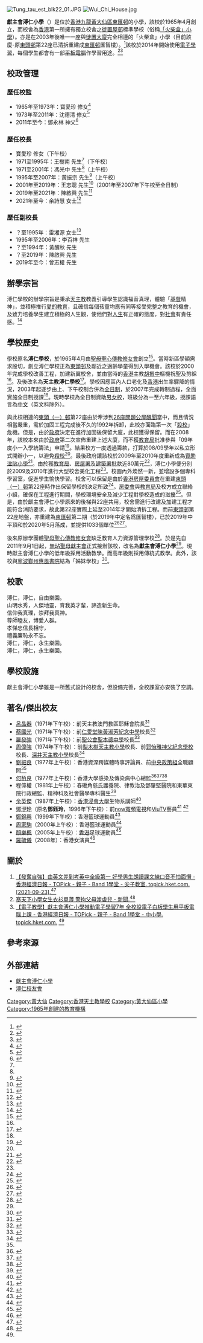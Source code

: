 {{Infobox School
| name = 獻主會溥仁小學
| other_name = Po Yan Oblate Primary School
| image = [[File:Schoollogo(168x200).jpg|160px]]<br>獻主會溥仁小學校徽<br>[[File:Po_Yan_Oblate_Primary_School_(blue_sky).jpg|280px]]<br>獻主會溥仁小學校舍外觀
| established = 1965
| type = 政府資助
| religion = 天主教
| affiliation = 無玷聖母獻主會
| free_label = 教學語言
| free_text = 中文（英文科除外）
| free_label2 = 授課時間
| free_text2 = 全日制
| free_label3 = 學生性別
| free_text3 = 男女
| president = 鄧永林神父
| principal = 余詩慧女士
| vice_principal = 曾志權先生
| district = 黃大仙區
| address = 九龍[[樂善道|樂善道]]15號（[[東頭邨#東匯邨|東匯邨]]匯智樓南面）
| tel = 2382 3474
| fax = 2383 4403
| mail = poyan@eservices.hkedcity.net
| website = http://www.poyan.edu.hk/
}}
[[File:Tung_tau_est_blk22_01.JPG|thumb]]
[[File:Wui_Chi_House.jpg|thumb]]

'''獻主會溥仁小學'''（{{lang-en|Po Yan Oblate Primary School}}）是位於[[香港|香港]][[九龍|九龍]][[黃大仙區|黃大仙區]][[東頭邨#東匯邨|東匯邨]]的小學，該校於1965年4月創立，而校舍為[[香港|香港]]第一所擁有獨立校舍之[[徙置屋邨|徙置屋邨]]標準學校（俗稱[[「火柴盒」小學|「火柴盒」小學]]）。亦是在2003年後唯一一座與[[徙置區|徙置大廈]]完全相連的「火柴盒」小學（目前該廈-原[[東頭邨|東頭邨]]第22座已清拆重建成[[東頭邨#東匯邨|東匯邨]]匯智樓）。<ref>{{cite book |author1=香港高齡教育工作者聯誼會有限公司 |title=教育首腦話當年 |date=2017 |publisher=香港教育圖書公司 |page=25 |quote= |url=https://books.google.com.hk/books?id=XZxaDwAAQBAJ&pg=PT42&lpg=PT42&dq=%E7%8D%BB%E4%B8%BB%E6%9C%83%E6%BA%A5%E4%BB%81%E5%B0%8F%E5%AD%B8&source=bl&ots=OeCG0dGMnr&sig=ACfU3U0q2oG9ArxlmlryFuX--Hbc3x6mDQ&hl=zh-TW&sa=X&ved=2ahUKEwieyeed-IHkAhXaMN4KHekoDVs4PBDoATAIegQICBAB#v=onepage&q=%E7%8D%BB%E4%B8%BB%E6%9C%83%E6%BA%A5%E4%BB%81%E5%B0%8F%E5%AD%B8&f=false}}</ref>該校於2014年開始使用[[數碼學習|電子學習]]，每個學生都會有一部[[平板電腦|平板電腦]]作學習用途。<ref>{{Cite web|title=電子學習 獻主會溥仁小學|url=https://sites.google.com/poyan.edu.hk/elearning/home|accessdate=2021-04-12|work=sites.google.com|language=zh-CN}}</ref><ref name="#1">{{Cite web|title=【電子教學】獻主會溥仁小學推動電子學習7年 全校設電子白板學生用平板電腦上課 - 香港經濟日報 - TOPick - 親子 - Band 1學堂 - 中小學|url=https://topick.hket.com/article/2949672|access-date=2021-09-23|work=topick.hket.com}}</ref>

==校政管理==
===歷任校監===
* 1965年至1973年：寶愛珍 修女<ref>{{cite web |url=http://www.poyan.edu.hk/master/109.htm |title=校長隨筆 (109) |last= |first= |date=2019-02-05|website= |publisher=獻主會溥仁小學 |access-date=2019-08-14|quote= |archive-url=https://web.archive.org/web/20190814104250/http://www.poyan.edu.hk/master/109.htm |archive-date=2019-08-14 |dead-url=yes }}</ref>
* 1973年至2011年：沈德清 修女<ref name="溥仁學校創校 四十五周年">{{cite news | title=溥仁學校創校 四十五周年 | url=https://sites.google.com/poyan.edu.hk/201008/home | format= | publisher=東方日報 | date=2010 | accessdate=2019-08-14|quote= }}</ref>
* 2011年至今：鄧永林 神父<ref>{{cite web |url=http://www.poyan.edu.hk/master/master92.htm |title=校長隨筆 (92) |last= |first= |date=2017-05-31|website= |publisher=獻主會溥仁小學 |access-date=2019-08-14|quote= |archive-url=https://web.archive.org/web/20190814104258/http://www.poyan.edu.hk/master/master92.htm |archive-date=2019-08-14 |dead-url=yes }}</ref>

===歷任校長===
* 寶愛珍 修女（下午校）
* 1971至1995年：王樹南 先生<ref name="溥仁學校創校 四十五周年" />（下午校）
* 1971至2001年：馮光中 先生<ref name="溥仁學校創校 四十五周年" />（上午校）
* 1995年至2007年：黃振宗 先生<ref>{{cite news | title=溥仁學校創校43年接停辦通知 | url=https://hk.epochtimes.com/news/2008-06-25/%E6%BA%A5%E4%BB%81%E5%AD%B8%E6%A0%A1%E5%89%B5%E6%A0%A143%E5%B9%B4%E6%8E%A5%E5%81%9C%E8%BE%A6%E9%80%9A%E7%9F%A5-52248508 | format= | publisher=大紀元 | date=2008-06-25 | accessdate=2019-08-14 | quote= | archive-date=2019-08-14 | archive-url=https://web.archive.org/web/20190814091334/http://hk.epochtimes.com/news/2008-06-25/%E6%BA%A5%E4%BB%81%E5%AD%B8%E6%A0%A1%E5%89%B5%E6%A0%A143%E5%B9%B4%E6%8E%A5%E5%81%9C%E8%BE%A6%E9%80%9A%E7%9F%A5-52248508 | dead-url=no }}</ref>（上午校）
* 2001年至2019年：王志聰 先生<ref>{{Cite web|title=校長隨筆 獻主會溥仁小學|url=http://archive.fo/pISvT|access-date=2021-11-26|date=2019-08-14|work=archive.fo}}</ref>（2001年至2007年下午校至全日制）
* 2019年至2021年：陳啟興 先生<ref>{{cite web|title=校長隨筆 (113)|url=https://www.poyan.edu.hk/CustomPage/paragraphGroup.aspx?ct=customPage&webPageId=4&pageId=230&cpmId=130|access-date=2019-08-14|date=2015-07-01|last=|first=|website=|publisher=獻主會溥仁小學|quote=|archive-date=2021-11-26|archive-url=https://web.archive.org/web/20211126082132/https://www.poyan.edu.hk/CustomPage/paragraphGroup.aspx?ct=customPage&webPageId=4&pageId=230&cpmId=130|dead-url=no}}</ref>
*2021年至今：余詩慧 女士<ref>{{Cite web|title=校長心聲 2021-22|url=https://poyan.edu.hk/CP/pG/122/457/31|access-date=2021-11-26|work=poyan.edu.hk|archive-date=2021-11-26|archive-url=https://web.archive.org/web/20211126081130/https://poyan.edu.hk/CP/pG/122/457/31|dead-url=no}}</ref>

===歷任副校長===
* ？至1995年：雷湘源 女士<ref>{{cite web |url=http://www.poyan.edu.hk/master/master73.htm |title=校長隨筆 (73) |last= |first= |date=2015-07-01|website= |publisher=獻主會溥仁小學 |access-date=2019-08-14|quote= |archive-url=https://web.archive.org/web/20190814093314/http://www.poyan.edu.hk/master/master73.htm |archive-date=2019-08-14 |dead-url=yes }}</ref>
* 1995年至2006年：李百祥 先生
* ？至1994年：黃醒秋 先生
* ？至2019年：陳啟興 先生
* 2019年至今：曾志權 先生

==辦學宗旨==
溥仁學校的辦學宗旨是秉承[[天主教|天主教]]教義引導學生認識福音真理，體驗「[[基督|基督]]精神」，並積極推行[[愛的教育_(教育哲學)|愛的教育]]，且確信每個孩童均應有同等接受完整之教育的機會，及致力培養學生建立積極的人生觀，使他們對[[人生|人生]]有正確的態度，對[[社会|社會]]有責任感。<ref>{{cite web |url=http://www.poyan.edu.hk/aim.htm |title=辦學宗旨 |last= |first= |date= |website= |publisher=獻主會溥仁小學 |access-date=2019-08-14|quote= |archive-url=https://web.archive.org/web/20190505024322/http://www.poyan.edu.hk/aim.htm |archive-date=2019-05-05 |dead-url=yes }}</ref>

==學校歷史==
學校原名'''溥仁學校'''，於1965年4月由[[聖母聖心傳教修女會|聖母聖心傳教修女會]]創立<ref name="獻主會溥仁小學金禧彌撒">{{cite news | title=獻主會溥仁小學金禧彌撒 | url=http://kkp.org.hk/node/8668 | format= | publisher=公教報第3730期 | date=2015-08-14 | accessdate=2019-08-14 | quote= | archive-date=2021-07-18 | archive-url=https://web.archive.org/web/20210718081311/https://kkp.org.hk/node/8668 | dead-url=no }}</ref>。當時新區學額需求殷切，創立溥仁學校正為[[東頭邨|東頭邨]]及鄰近之適齡學童得到入學機會。該校於2000年完成學校改善工程，加建新翼校舍，並由當時的[[香港|香港]]主教[[胡振中|胡振中]]樞機祝聖及剪綵<ref name="學校歷史" />。及後改名為'''天主教溥仁學校'''<ref name="學校歷史">{{cite web |url=http://www.poyan.edu.hk/school_info.htm |title=學校歷史 |last= |first= |date= |website= |publisher=獻主會溥仁小學 |access-date=2019-08-14|quote= |archive-url=https://web.archive.org/web/20190605075101/http://www.poyan.edu.hk/school_info.htm |archive-date=2019-06-05 |dead-url=yes }}</ref>。學校因應區內人口老化及[[香港|香港]]出生率驟降的情況，2003年起逐步由上、下午校制合併為[[全日制學校|全日制]]，於2007年完成轉制過程，全面實施全日制授課<ref name="學校歷史" />。現時學校為全日制資助[[混合性別教育|男女校]]，班級分為一至六年級，授課語言為[[汉语|中文]]（英文科除外）。

與此校相連的[[東頭邨|東頭（一）邨]]第22座由於牽涉到[[26座問題公屋醜聞|26座問題公屋醜聞]]當中，而且情況相當嚴重，需於加固工程完成後不久的1992年拆卸，此校亦面臨第一次「[[废校|殺校]]」危機。但是，由於[[香港特別行政區政府|政府]]決定在進行加固後保留大廈，此校獲得保留。而在2008年，該校本來由於[[香港特別行政區政府|政府]]第二次宣佈重建上述大廈，而不獲[[教育局_(香港)|教育局]]批准參與「09年度小一入學統籌法」申請<ref name="溥仁學校擬辦私營小一">{{cite news | title=溥仁學校擬辦私營小一 | url=http://archive.fo/AFZT6#selection-645.0-645.10 | format= | publisher=香港文匯報 | date=2008-07-03| accessdate=2019-08-14|quote= }}</ref>。結果校方一度透過籌款，打算於08/09學年以私立形式開辦小一，以避免[[废校|殺校]]<ref name="溥仁學校擬辦私營小一" />。最後政府讓該校於2009年至2010年度重新成為[[資助小學|資助津貼小學]]<ref name="逆轉力—兩所學校掙扎求存的真實故事">{{cite book |author1=吳偉強 |title=逆轉力—兩所學校掙扎求存的真實故事 |date=2018 |publisher=香港城市大學出版社 |page=123、124 |quote=|url=https://books.google.com.hk/books?id=jWhmDwAAQBAJ&pg=PA125&lpg=PA125&dq=%E6%BA%A5%E4%BB%81%E5%AD%B8%E6%A0%A1&source=bl&ots=SUs6TH3J69&sig=ACfU3U0R3THcuoSKj1ZYEOm8UvJkS0CJVg&hl=zh-TW&sa=X&ved=2ahUKEwiHx4rc-oHkAhXTdd4KHVrCDTg4HhDoATASegQICRAB#v=onepage&q=%E6%BA%A5%E4%BB%81%E5%AD%B8%E6%A0%A1&f=false}}</ref>。由於獲[[教育局_(香港)|教育局]]、[[房屋署|房屋署]]及[[建築署|建築署]]批款近80萬元<ref>{{cite web |url=http://www.poyan.edu.hk/master/master11.htm |title=校長隨筆 (11) |last= |first= |date=2009-06-30|website= |publisher=獻主會溥仁小學 |access-date=2019-08-14|quote= |archive-url=https://web.archive.org/web/20190814122113/http://www.poyan.edu.hk/master/master11.htm |archive-date=2019-08-14 |dead-url=yes }}</ref>，溥仁小學便分別於2009及2010年進行大型校舍美化工程<ref name="逆轉力—兩所學校掙扎求存的真實故事" />。校園內外煥然一新，並增設多個專科學習室，促進學生愉快學習。校舍可以保留是由於[[香港房屋委員會|香港房屋委員會]]在重建[[東頭邨|東頭（一）邨]]第22座時作出保留學校的決定所致<ref>{{cite web |url=https://www.legco.gov.hk/yr08-09/chinese/panels/hg/papers/hg0417cb1-1336-2-c.pdf |title=清拆東頭(一)邨第22座 執行安排 |last= |first= |date=2008 |website= |publisher=香港房屋委員會 |access-date=2019-08-14 |quote= |archive-date=2019-10-31 |archive-url=https://web.archive.org/web/20191031041945/https://www.legco.gov.hk/yr08-09/chinese/panels/hg/papers/hg0417cb1-1336-2-c.pdf |dead-url=no }}</ref>。[[房委會|房委會]]與[[教育局_(香港)|教育局]]及校方成立聯絡小組，確保在工程進行期間，學校環境安全及減少工程對學校造成的滋擾<ref>{{cite web |url=http://www.legco.gov.hk/yr07-08/chinese/panels/hg/papers/hg0204cb1-712-3-c.pdf |title=有關東頭邨第二十二座及福來邨的全面結構勘察計劃報告及未來路向 |work=香港立法會房屋事務委員會CB(1)712/07-08(03)號文件 |date=2008年1月 |language=zh-hant |access-date=2020-07-21 |archive-date=2020-12-02 |archive-url=https://web.archive.org/web/20201202011011/https://www.legco.gov.hk/yr07-08/chinese/panels/hg/papers/hg0204cb1-712-3-c.pdf |dead-url=no }}</ref>。但是，由於獻主會溥仁小學原來的後梯與22座共用，校舍需進行改建及加建工程才能符合消防要求，故此第22座實際上延至2014年才開始清拆工程。而前[[東頭邨|東頭邨]]第22座地盤，亦重建為[[東匯邨|東匯邨]]第二期（於2019年中定名爲匯智樓），已於2019年中平頂和於2020年5月落成，並提供1033個單位<ref>{{cite web |url=https://www.news.gov.hk/chi/2019/12/20191210/20191210_143808_981.html |title=﻿房委會公布公屋新大廈租金水平 |publisher=香港政府新聞網 |date=2019年12月10日 |access-date=2020年7月21日 |archive-date=2020年7月22日 |archive-url=https://web.archive.org/web/20200722041825/https://www.news.gov.hk/chi/2019/12/20191210/20191210_143808_981.html |dead-url=no }}{{zh-hant}}</ref><ref name="5幢明年落成公屋單位">{{Cite web|title=5幢明年落成公屋單位 逾36%月租2500元以下|url=https://www2.hkej.com/instantnews/current/article/2326075/5%E5%B9%A2%E6%98%8E%E5%B9%B4%E8%90%BD%E6%88%90%E5%85%AC%E5%B1%8B%E5%96%AE%E4%BD%8D+%E9%80%BE36+%E6%9C%88%E7%A7%9F2500%E5%85%83%E4%BB%A5%E4%B8%8B|date=2019年12月10日|work=信報財經新聞|access-date=2020年7月21日|archive-date=2020年6月22日|archive-url=https://web.archive.org/web/20200622081945/https://www2.hkej.com/instantnews/current/article/2326075/5%E5%B9%A2%E6%98%8E%E5%B9%B4%E8%90%BD%E6%88%90%E5%85%AC%E5%B1%8B%E5%96%AE%E4%BD%8D+%E9%80%BE36+%E6%9C%88%E7%A7%9F2500%E5%85%83%E4%BB%A5%E4%B8%8B|dead-url=no}}</ref>。

後來原辦學團體[[聖母聖心傳教修女會|聖母聖心傳教修女會]]缺乏教育人力資源管理學校<ref>{{cite news | title=溥仁擬改名「溥仁獻主會小學」 | url=http://std.stheadline.com/daily/article/detail/575391/%E6%97%A5%E5%A0%B1 | format= | publisher=星島日報 | date=2010-10-23 | accessdate=2019-08-14 | quote= | archive-date=2019-08-14 | archive-url=https://web.archive.org/web/20190814091328/http://std.stheadline.com/daily/article/detail/575391/%25E6%2597%25A5%25E5%25A0%25B1 | dead-url=no }}</ref>。於是先自2011年9月1日起，[[無玷聖母獻主會|無玷聖母獻主會]]正式接辦該校，改名為'''獻主會溥仁小學'''<ref name="獻主會溥仁小學金禧彌撒" />。現時獻主會溥仁小學的低年級採用活動教學。而高年級則採用傳統式教學。此外，該校與[[寧波鄞州惠風書院|<u>寧波鄞州惠風書院</u>]]結為「姊妹學校」<ref>{{cite web |url=http://www.poyan.edu.hk/school_plan/information/41.pdf |title=校訊第四十一期 |last= |first= |date=2019-6 |website= |publisher=獻主會溥仁小學 |access-date=2019-08-14|quote= |archive-url=https://web.archive.org/web/20190814122114/http://www.poyan.edu.hk/school_plan/information/41.pdf |archive-date=2019-08-14 |dead-url=yes }}</ref>。

==校歌==
溥仁，溥仁，自由樂園。<br />
山明水秀，人傑地靈，育我英才輩，諦造新生命。<br />
信仰我真理，崇拜我真神。<br />
尊師睦友，博愛人群。<br />
孝悌忠信長相守，<br />
禮義廉恥永不忘。<br />
溥仁，溥仁，永生樂園。<br />
溥仁，溥仁，永生樂園。

==學校設施==
獻主會溥仁小學雖是一所舊式設計的校舍，但設備完善，全校課室亦安裝了空調。<br />

{{columns-list|2|
*　24間課室
*　籃球場
*　有蓋操場
*　2間音樂室
*　電腦室
*　2間活動室
*　中央圖書館
*　會客室
*　教員康樂室
*　中央廣播系統
*　傷健人士專用廁所及升降機
*  中文閱讀室
*  2間英文閱讀室
*  數學學習室
*  常識學習室
*  電腦室
*  普通話室
*  宗教室
*  遠程教室
*  2間遊戲室
*  家長資源室
*  教育心理/言語治療室
}}

==著名/傑出校友==
*[[呂晶器|呂晶器]]（1971年下午校）：前天主教澳門教區耶穌會院長<ref name="1970-71年度獻主會溥仁小學下午校 6B 畢業生">{{Cite web |url=http://www.poyan.edu.hk/alumni/alumni_former.htm |title=溥仁校友會 1970-71年度 畢業生 |access-date=2018-08-19 |archive-url=https://web.archive.org/web/20190312145524/http://www.poyan.edu.hk/alumni/alumni_former.htm |archive-date=2019-03-12 |dead-url=yes }}</ref>
*[[蔡國光_(香港)|蔡國光]]（1971年下午校）：前[[仁愛堂陳黃淑芳紀念中學|仁愛堂陳黃淑芳紀念中學]]校長<ref name="1970-71年度獻主會溥仁小學上午校 6B 畢業生">{{Cite web |url=http://www.poyan.edu.hk/alumni/alumni_former.htm#1970 |title=溥仁校友會 1970-71年度 畢業生 |access-date=2018-08-19 |archive-url=https://web.archive.org/web/20190312145524/http://www.poyan.edu.hk/alumni/alumni_former.htm#1970 |archive-date=2019-03-12 |dead-url=yes }}</ref>
*[[羅發強|羅發強]]（1971年下午校）：前[[聖公會聖本德中學|聖公會聖本德中學]]校長<ref name="1970-71年度獻主會溥仁小學下午校 6C 畢業生">{{Cite web |url=http://www.poyan.edu.hk/alumni/alumni_former.htm#1970 |title=溥仁校友會 1970-71年度 畢業生 |access-date=2018-08-19 |archive-url=https://web.archive.org/web/20190312145524/http://www.poyan.edu.hk/alumni/alumni_former.htm#1970 |archive-date=2019-03-12 |dead-url=yes }}</ref>
*[[周偉強|周偉強]]（1974年下午校）：前[[梨木樹天主教小學|梨木樹天主教小學]]校長、前[[郭怡雅神父紀念學校|郭怡雅神父紀念學校]]校長、[[深井天主教小學|深井天主教小學]]校長<ref name="1973-74年度獻主會溥仁小學下午校 6A 畢業生">{{Cite web |url=http://www.poyan.edu.hk/alumni/alumni_former.htm#1973 |title=溥仁校友會 1973-74年度 畢業生 |access-date=2018-08-19 |archive-url=https://web.archive.org/web/20190312145524/http://www.poyan.edu.hk/alumni/alumni_former.htm#1973 |archive-date=2019-03-12 |dead-url=yes }}</ref>
*[[劉細良|劉細良]]（1977年上午校）：香港資深跨媒體時事評論員、前[[中央政策組|中央政策組]]全職顧問<ref name="1976-77年度獻主會溥仁小學上午校 6B 畢業生" />
*[[何栢良|何栢良]]（1977年上午校）：香港大學感染及傳染病中心總監<ref name="1976-77年度獻主會溥仁小學上午校 6B 畢業生">{{Cite web |url=http://www.poyan.edu.hk/alumni/alumni_former.htm |title=溥仁校友會 1976-77年度 畢業生 |access-date=2018-08-19 |archive-url=https://web.archive.org/web/20190312145524/http://www.poyan.edu.hk/alumni/alumni_former.htm |archive-date=2019-03-12 |dead-url=yes }}</ref><ref name="會員名單 (截至 12-7-2012)">{{Cite web |url=http://www.poyan.edu.hk/alumni/basic_member.pdf |title=溥仁校友會 會員名單 (截至 12-7-2012) |access-date=2018-08-19 |archive-url=https://web.archive.org/web/20170115095828/http://poyan.edu.hk/alumni/basic_member.pdf |archive-date=2017-01-15 |dead-url=yes }}</ref><ref>{{web reference|URL=http://orientaldaily.on.cc/archive/20080417/new/new_a26cnt.html|title=溥仁學校450人手牽手護校|work=東方日報|year=2008年|date=4月17日|access-date=2018-10-15|archive-date=2018-10-15|archive-url=https://web.archive.org/web/20181015153304/http://orientaldaily.on.cc/archive/20080417/new/new_a26cnt.html|dead-url=no}}</ref>
*程偉權（1981年上午校）：舂磡角慈氏護養院、律敦治及鄧肇堅醫院和東華東院行政總監、精神科及社會醫學專科醫生<ref>{{Cite web |url=https://web.archive.org/web/20211117142231/https://www.poyan.edu.hk/CustomPage/paragraphGroup.aspx?ct=customPage&webPageId=67&pageId=180&cpmId=90 |title=溥仁校友會 1980-81年度 畢業生 |access-date=2021-11-17 |archive-url=https://web.archive.org/web/20190312145524/http://www.poyan.edu.hk/alumni/alumni_former.htm |archive-date=2019-03-12 |dead-url=yes }}</ref>
*[[余英傑|余英傑]]（1987年上午校）：[[香港浸會大學|香港浸會大學]]生物系講師<ref>{{cite web |url=https://www.poyan.edu.hk/CustomPage/paragraphGroup.aspx?ct=customPage&webPageId=67&pageId=186&cpmId=97 |title=溥仁校友會 1986-87年度 畢業生 |last= |first= |date= |website= |publisher=溥仁校友會 |access-date=2020-08-23 |quote= |archive-date=2021-11-30 |archive-url=https://web.archive.org/web/20211130184521/https://www.poyan.edu.hk/CustomPage/paragraphGroup.aspx?ct=customPage&webPageId=67&pageId=186&cpmId=97 |dead-url=no }}</ref>
*[[鄧洢玲|鄧洢玲]]（原名'''鄧鈺玲'''，1996年下午校）：前[[now寬頻電視|now寬頻電視]]和[[ViuTV|ViuTV]]藝員<ref>{{cite news | title=「E Cup教主」鄧伊玲每當變幻時 | url=http://the-sun.on.cc/cnt/entertainment/20101121/00470_041.html | format= | publisher=太陽報 | date=2010-11-21 | accessdate=2019-03-09 | archive-date=2010-12-24 | archive-url=https://web.archive.org/web/20101224161830/http://the-sun.on.cc/cnt/entertainment/20101121/00470_041.html | dead-url=no }}</ref> <ref name="1995-96年度獻主會溥仁小學下午校 6D 畢業生">{{Cite web |url=http://www.poyan.edu.hk/alumni/alumni_former.htm |title=溥仁校友會 1995-96年度 畢業生 |access-date=2018-08-19 |archive-url=https://web.archive.org/web/20190312145524/http://www.poyan.edu.hk/alumni/alumni_former.htm |archive-date=2019-03-12 |dead-url=yes }}</ref>
*[[鄭錦興|鄭錦興]]（1999年下午校）：香港籃球運動員<ref>{{cite web |url=https://www.poyan.edu.hk/CustomPage/paragraphGroup.aspx?ct=customPage&webPageId=67&pageId=199&cpmId=109 |title=1998-99年度畢業生名單 |date= |website= |publisher=獻主會溥仁小學校友會 |access-date=2021-08-10 |quote= |archive-date=2021-12-07 |archive-url=https://web.archive.org/web/20211207051027/https://www.poyan.edu.hk/CustomPage/paragraphGroup.aspx?ct=customPage&webPageId=67&pageId=199&cpmId=109 |dead-url=no }}</ref>
*[[周家駒|周家駒]]（2000年上午校）：香港籃球運動員<ref>{{web reference|URL=https://hk.sports.appledaily.com/sports/daily/article/20110502/15216199|title=我來自呢區：籃球小子見證九龍寨城變遷|work=香港蘋果日報|year=2011年|date=5月2日|access-date=2018-10-15|archive-date=2019-07-18|archive-url=https://web.archive.org/web/20190718165554/https://hk.sports.appledaily.com/sports/daily/article/20110502/15216199|dead-url=no}}</ref>
*[[顏樂楓|顏樂楓]]（2005年上午校）：[[香港|香港]]足球運動員<ref name="2004-05年度獻主會溥仁小學上午校 6C 畢業生">{{Cite web |url=http://www.poyan.edu.hk/alumni/alumni_former.htm#2004 |title=溥仁校友會 2004-05年度 畢業生 |access-date=2018-08-19 |archive-url=https://web.archive.org/web/20190312145524/http://www.poyan.edu.hk/alumni/alumni_former.htm#2004 |archive-date=2019-03-12 |dead-url=yes }}</ref>
*[[羅毓儀|羅毓儀]]（2008年）：香港女演員<ref>{{Cite web |url=https://www.poyan.edu.hk/CustomPage/paragraphGroup.aspx?ct=customPage&webPageId=67&pageId=211&cpmId=118 |title=2007-08年度畢業生 |publisher=獻主會溥仁小學校友會 |access-date=2020-09-26 |archive-date=2021-12-30 |archive-url=https://web.archive.org/web/20211230192320/https://www.poyan.edu.hk/CustomPage/paragraphGroup.aspx?ct=customPage&webPageId=67&pageId=211&cpmId=118 |dead-url=no }}</ref>

== 關於<!-- 可繼續補充 -->==

# [https://topick.hket.com/article/3058870/%E3%80%90%E7%99%BC%E5%A5%AE%E8%87%AA%E5%BC%B7%E3%80%91%E7%94%B1%E8%8B%B1%E6%96%87%E5%B7%AE%E5%88%B0%E8%80%83%E8%8B%B1%E4%B8%AD%E5%85%A8%E7%B4%9A%E7%AC%AC%E4%B8%80%E3%80%80%E5%A5%BD%E5%AD%B8%E7%94%B7%E7%94%9F%E6%9C%97%E8%AE%80%E8%AA%B2%E6%96%87%E7%B7%B4%E5%8F%A3%E9%9F%B3%E4%B8%8D%E6%80%95%E9%9D%A2%E6%87%B5 <nowiki>【發奮自強】由英文差到考英中全級第一 好學男生朗讀課文練口音不怕面懵 - 香港經濟日報 - TOPick - 親子 - Band 1學堂 - 尖子教室. topick.hket.com. [2021-09-23].</nowiki>]<ref>{{Cite web|title=【發奮自強】由英文差到考英中全級第一 好學男生朗讀課文練口音不怕面懵 - 香港經濟日報 - TOPick - 親子 - Band 1學堂 - 尖子教室|url=https://topick.hket.com/article/3058870|access-date=2021-09-23|work=topick.hket.com}}</ref>
#[https://www.am730.com.hk/news/%E6%96%B0%E8%81%9E/%E5%AF%92%E5%A4%A9%E4%B8%8B%E5%B0%8F%E5%AD%B8%E5%A5%B3%E7%94%9F%E8%A1%A3%E8%A1%AB%E5%96%AE%E8%96%84-%E8%AD%A6%E6%8B%98%E7%88%B6%E6%AF%8D%E6%B6%89%E8%99%90%E5%85%92-114782 寒天下小學女生衣衫單薄 警拘父母涉虐兒 - 新聞.]<ref>{{Cite web|title=寒天下小學女生衣衫單薄 警拘父母涉虐兒 - 新聞|url=https://www.am730.com.hk/news/%E6%96%B0%E8%81%9E/%E5%AF%92%E5%A4%A9%E4%B8%8B%E5%B0%8F%E5%AD%B8%E5%A5%B3%E7%94%9F%E8%A1%A3%E8%A1%AB%E5%96%AE%E8%96%84-%E8%AD%A6%E6%8B%98%E7%88%B6%E6%AF%8D%E6%B6%89%E8%99%90%E5%85%92-114782|access-date=2021-09-23|work=am730|language=zh-hk|archive-date=2021-07-18|archive-url=https://web.archive.org/web/20210718173715/https://www.am730.com.hk/news/%E6%96%B0%E8%81%9E/%E5%AF%92%E5%A4%A9%E4%B8%8B%E5%B0%8F%E5%AD%B8%E5%A5%B3%E7%94%9F%E8%A1%A3%E8%A1%AB%E5%96%AE%E8%96%84-%E8%AD%A6%E6%8B%98%E7%88%B6%E6%AF%8D%E6%B6%89%E8%99%90%E5%85%92-114782|dead-url=no}}</ref>
#[https://topick.hket.com/article/2949672 【電子教學】獻主會溥仁小學推動電子學習7年 全校設電子白板學生用平板電腦上課 - 香港經濟日報 - TOPick - 親子 - Band 1學堂 - 中小學. topick.hket.com.] <ref name="#1"/>

== 參考來源 ==
{{reflist|2}}

==外部連結==
*[http://www.poyan.edu.hk 獻主會溥仁小學]
*[https://web.archive.org/web/20190814122114/http://www.poyan.edu.hk/alumni/alumni_gift.htm 溥仁校友會]

[[Category:黃大仙|Category:黃大仙]]
[[Category:香港天主教學校|Category:香港天主教學校]]
[[Category:黃大仙區小學|Category:黃大仙區小學]]
[[Category:1965年創建的教育機構|Category:1965年創建的教育機構]]